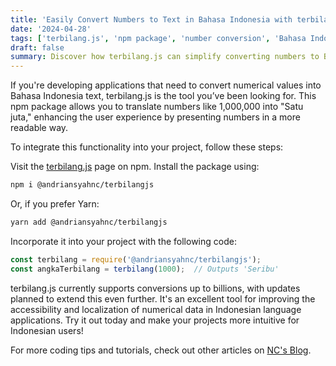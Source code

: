 ```yaml
---
title: 'Easily Convert Numbers to Text in Bahasa Indonesia with terbilang.js'
date: '2024-04-28'
tags: ['terbilang.js', 'npm package', 'number conversion', 'Bahasa Indonesia', 'localization', 'JavaScript', 'Node.js', 'software development', 'programming tools']
draft: false
summary: Discover how terbilang.js can simplify converting numbers to Bahasa Indonesia text. This npm package lets you easily transform numeric values into words, making your application more user-friendly and localized. Perfect for projects requiring accurate and readable number-to-text conversions in Indonesian, this tool supports conversions up to billions with future enhancements planned. Install via npm or Yarn and start displaying numbers like "1,000,000" as "Satu juta" effortlessly.
---
```


If you're developing applications that need to convert numerical values into Bahasa Indonesia text, terbilang.js is the tool you’ve been looking for. This npm package allows you to translate numbers like 1,000,000 into "Satu juta," enhancing the user experience by presenting numbers in a more readable way.

To integrate this functionality into your project, follow these steps:

Visit the [terbilang.js](https://www.npmjs.com/package/@andriansyahnc/terbilangjs) page on npm.
Install the package using:
```bash
npm i @andriansyahnc/terbilangjs
```
Or, if you prefer Yarn:
```bash
yarn add @andriansyahnc/terbilangjs
```
Incorporate it into your project with the following code:
```javascript
const terbilang = require('@andriansyahnc/terbilangjs');
const angkaTerbilang = terbilang(1000);  // Outputs 'Seribu'
```
terbilang.js currently supports conversions up to billions, with updates planned to extend this even further. It's an excellent tool for improving the accessibility and localization of numerical data in Indonesian language applications. Try it out today and make your projects more intuitive for Indonesian users!

For more coding tips and tutorials, check out other articles on [NC's Blog](http://nc-andriansyah.me).